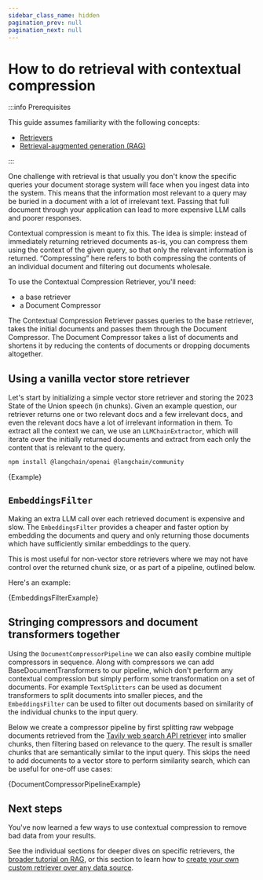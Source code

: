 ```yaml
---
sidebar_class_name: hidden
pagination_prev: null
pagination_next: null
---
```


# How to do retrieval with contextual compression

:::info Prerequisites

This guide assumes familiarity with the following concepts:

- [Retrievers](/docs/concepts/#retrievers)
- [Retrieval-augmented generation (RAG)](/docs/tutorials/rag)

:::

One challenge with retrieval is that usually you don't know the specific queries your document storage system will face when you ingest data into the system. This means that the information most relevant to a query may be buried in a document with a lot of irrelevant text. Passing that full document through your application can lead to more expensive LLM calls and poorer responses.

Contextual compression is meant to fix this. The idea is simple: instead of immediately returning retrieved documents as-is, you can compress them using the context of the given query, so that only the relevant information is returned. “Compressing” here refers to both compressing the contents of an individual document and filtering out documents wholesale.

To use the Contextual Compression Retriever, you'll need:

- a base retriever
- a Document Compressor

The Contextual Compression Retriever passes queries to the base retriever, takes the initial documents and passes them through the Document Compressor. The Document Compressor takes a list of documents and shortens it by reducing the contents of documents or dropping documents altogether.

## Using a vanilla vector store retriever

Let's start by initializing a simple vector store retriever and storing the 2023 State of the Union speech (in chunks).
Given an example question, our retriever returns one or two relevant docs and a few irrelevant docs, and even the relevant docs have a lot of irrelevant information in them.
To extract all the context we can, we use an `LLMChainExtractor`, which will iterate over the initially returned documents and extract from each only the content that is relevant to the query.


<IntegrationInstallTooltip></IntegrationInstallTooltip>

```bash npm2yarn
npm install @langchain/openai @langchain/community
```


<CodeBlock language="typescript">{Example}</CodeBlock>

## `EmbeddingsFilter`

Making an extra LLM call over each retrieved document is expensive and slow. The `EmbeddingsFilter` provides a cheaper and faster option by embedding the documents and query and only returning those documents which have sufficiently similar embeddings to the query.

This is most useful for non-vector store retrievers where we may not have control over the returned chunk size, or as part of a pipeline, outlined below.

Here's an example:


<CodeBlock language="typescript">{EmbeddingsFilterExample}</CodeBlock>

## Stringing compressors and document transformers together

Using the `DocumentCompressorPipeline` we can also easily combine multiple compressors in sequence. Along with compressors we can add BaseDocumentTransformers to our pipeline, which don't perform any contextual compression but simply perform some transformation on a set of documents.
For example `TextSplitters` can be used as document transformers to split documents into smaller pieces, and the `EmbeddingsFilter` can be used to filter out documents based on similarity of the individual chunks to the input query.

Below we create a compressor pipeline by first splitting raw webpage documents retrieved from the [Tavily web search API retriever](/docs/integrations/retrievers/tavily) into smaller chunks, then filtering based on relevance to the query.
The result is smaller chunks that are semantically similar to the input query.
This skips the need to add documents to a vector store to perform similarity search, which can be useful for one-off use cases:


<CodeBlock language="typescript">{DocumentCompressorPipelineExample}</CodeBlock>

## Next steps

You've now learned a few ways to use contextual compression to remove bad data from your results.

See the individual sections for deeper dives on specific retrievers, the [broader tutorial on RAG](/docs/tutorials/rag), or this section to learn how to
[create your own custom retriever over any data source](/docs/how_to/custom_retriever/).
